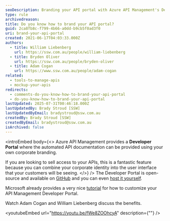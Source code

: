 ```yaml
---
seoDescription: Branding your API portal with Azure API Management's Developer Portal allows you to combine your corporate identity into the user interface, providing a customized experience for customers.
type: rule
archivedreason:
title: Do you know how to brand your API portal?
guid: 2ca8fb8c-f799-4b66-a0dd-b9cb5f0ad3f0
uri: brand-your-api-portal
created: 2021-06-17T04:03:33.000Z
authors:
  - title: William Liebenberg
    url: https://ssw.com.au/people/william-liebenberg
  - title: Bryden Oliver
    url: https://ssw.com.au/people/bryden-oliver
  - title: Adam Cogan
    url: https://www.ssw.com.au/people/adam-cogan
related:
  - tools-to-manage-apis
  - mockup-your-apis
redirects:
  - comments-do-you-know-how-to-brand-your-api-portal
  - do-you-know-how-to-brand-your-api-portal
lastUpdated: 2025-07-31T00:46:18.000Z
lastUpdatedBy: Brady Stroud [SSW]
lastUpdatedByEmail: bradystroud@ssw.com.au
createdBy: Brady Stroud [SSW]
createdByEmail: bradystroud@ssw.com.au
isArchived: false
---
```


<introEmbed
  body={<>
Azure API Management provides a **Developer Portal** where the automated API documentation can be provided using your own corporate branding.

If you are looking to sell access to your APIs, this is a fantastic feature because you can combine your corporate identity into the user interface that your customers will be seeing.
  </>}
/>
The Developer Portal is open-source and available on [GitHub](https://github.com/Azure/api-management-developer-portal) and you can even [host it yourself](https://docs.microsoft.com/en-us/azure/api-management/api-management-howto-developer-portal?WT.mc_id=DT-MVP-33518).

Microsoft already provides a very nice [tutorial](https://docs.microsoft.com/en-us/azure/api-management/api-management-howto-developer-portal-customize?WT.mc_id=DT-MVP-33518) for how to customize your API Management Developer Portal.

Watch Adam Cogan and William Liebenberg discuss the benefits.

<youtubeEmbed url="https://youtu.be/fWe8ZOOhcyA" description={""} />
